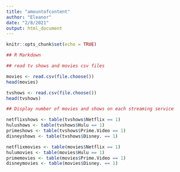 ```yaml
---
title: "amountofcontent"
author: "Eleanor"
date: "2/8/2021"
output: html_document
---
```


```r
knitr::opts_chunk$set(echo = TRUE)
```

```r
## R Markdown

## read tv shows and movies csv files

movies <- read.csv(file.choose())
head(movies)

tvshows <- read.csv(file.choose())
head(tvshows)

```

```r

## Display number of movies and shows on each streaming service

netflixshows <- table(tvshows$Netflix == 1)
hulushows <- table(tvshows$Hulu == 1)
primeshows <- table(tvshows$Prime.Video == 1)
disneyshows <- table(tvshows$Disney. == 1)

netflixmovies <- table(movies$Netflix == 1)
hulumovies <- table(movies$Hulu == 1)
primemovies <- table(movies$Prime.Video == 1)
disneymovies <- table(movies$Disney. == 1)
```
